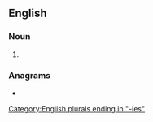 ==English==

===Noun===
{{head|en|noun plural form}}

# {{plural of|doxy|lang=en}}

===Anagrams===
* {{anagrams|en|oxides}}

[[Category:English plurals ending in "-ies"]]